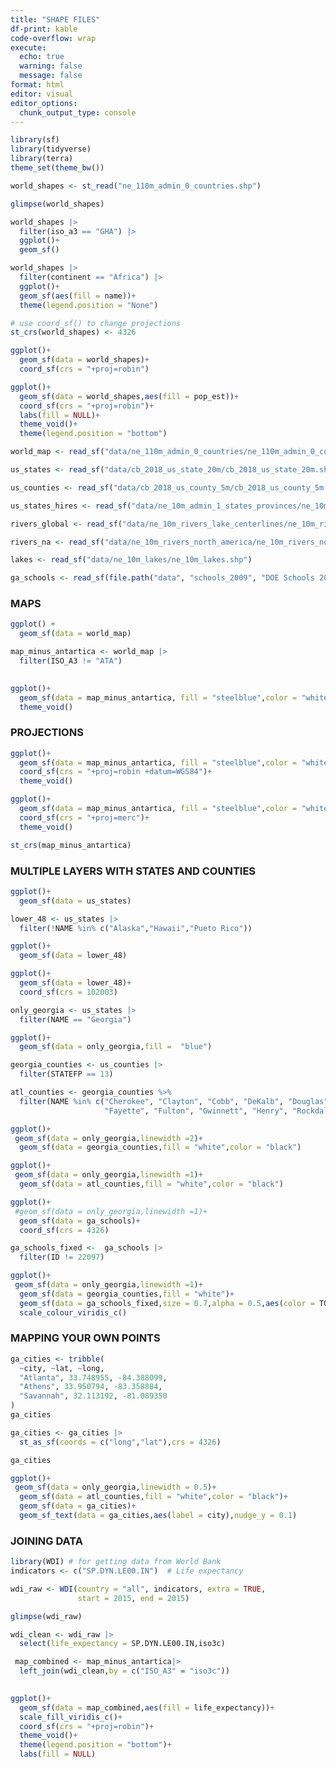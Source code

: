 ```yaml
---
title: "SHAPE FILES"
df-print: kable
code-overflow: wrap
execute: 
  echo: true
  warning: false
  message: false
format: html
editor: visual
editor_options: 
  chunk_output_type: console
---
```


```r
library(sf)
library(tidyverse)
library(terra)
theme_set(theme_bw())
```

```r
world_shapes <- st_read("ne_110m_admin_0_countries.shp")
```

```r
glimpse(world_shapes)

```

```r
world_shapes |> 
  filter(iso_a3 == "GHA") |> 
  ggplot()+
  geom_sf()
```

```r
world_shapes |> 
  filter(continent == "Africa") |> 
  ggplot()+
  geom_sf(aes(fill = name))+
  theme(legend.position = "None")
```

```r
# use coord_sf() to change projections
st_crs(world_shapes) <- 4326

ggplot()+
  geom_sf(data = world_shapes)+
  coord_sf(crs = "+proj=robin")
```

```r

ggplot()+
  geom_sf(data = world_shapes,aes(fill = pop_est))+
  coord_sf(crs = "+proj=robin")+
  labs(fill = NULL)+
  theme_void()+
  theme(legend.position = "bottom")
```

```r
world_map <- read_sf("data/ne_110m_admin_0_countries/ne_110m_admin_0_countries.shp")

us_states <- read_sf("data/cb_2018_us_state_20m/cb_2018_us_state_20m.shp")

us_counties <- read_sf("data/cb_2018_us_county_5m/cb_2018_us_county_5m.shp")

us_states_hires <- read_sf("data/ne_10m_admin_1_states_provinces/ne_10m_admin_1_states_provinces.shp")

rivers_global <- read_sf("data/ne_10m_rivers_lake_centerlines/ne_10m_rivers_lake_centerlines.shp")

rivers_na <- read_sf("data/ne_10m_rivers_north_america/ne_10m_rivers_north_america.shp")

lakes <- read_sf("data/ne_10m_lakes/ne_10m_lakes.shp")

ga_schools <- read_sf(file.path("data", "schools_2009", "DOE Schools 2009.shp"))
```

### MAPS

```r
ggplot() +
  geom_sf(data = world_map)
```

```r
map_minus_antartica <- world_map |> 
  filter(ISO_A3 != "ATA")
  

```

```r

ggplot()+
  geom_sf(data = map_minus_antartica, fill = "steelblue",color = "white",size = 1)+
  theme_void()
```

### PROJECTIONS

```r

ggplot()+
  geom_sf(data = map_minus_antartica, fill = "steelblue",color = "white",size = 1)+
  coord_sf(crs = "+proj=robin +datum=WGS84")+
  theme_void()
```

```r
ggplot()+
  geom_sf(data = map_minus_antartica, fill = "steelblue",color = "white",size = 1)+
  coord_sf(crs = "+proj=merc")+
  theme_void()
```

```r
st_crs(map_minus_antartica)
```

### MULTIPLE LAYERS WITH STATES AND COUNTIES

```r
ggplot()+
  geom_sf(data = us_states)
```

```r
lower_48 <- us_states |> 
  filter(!NAME %in% c("Alaska","Hawaii","Pueto Rico"))
```

```r
ggplot()+
  geom_sf(data = lower_48)
```

```r
ggplot()+
  geom_sf(data = lower_48)+
  coord_sf(crs = 102003)
```

```r

only_georgia <- us_states |> 
  filter(NAME == "Georgia")
```

```r
ggplot()+
  geom_sf(data = only_georgia,fill =  "blue")
```

```r
georgia_counties <- us_counties |> 
  filter(STATEFP == 13)

atl_counties <- georgia_counties %>% 
  filter(NAME %in% c("Cherokee", "Clayton", "Cobb", "DeKalb", "Douglas",
                     "Fayette", "Fulton", "Gwinnett", "Henry", "Rockdale")) 
```

```r
ggplot()+
 geom_sf(data = only_georgia,linewidth =2)+
  geom_sf(data = georgia_counties,fill = "white",color = "black")
```

```r
ggplot()+
 geom_sf(data = only_georgia,linewidth =1)+
  geom_sf(data = atl_counties,fill = "white",color = "black")
```

```r

ggplot()+
 #geom_sf(data = only_georgia,linewidth =1)+
  geom_sf(data = ga_schools)+
  coord_sf(crs = 4326)
```

```r
ga_schools_fixed <-  ga_schools |> 
  filter(ID != 22097)
```

```r
ggplot()+
 geom_sf(data = only_georgia,linewidth =1)+
  geom_sf(data = georgia_counties,fill = "white")+
  geom_sf(data = ga_schools_fixed,size = 0.7,alpha = 0.5,aes(color = TOTAL))+
  scale_colour_viridis_c()
```

### MAPPING YOUR OWN POINTS

```r

ga_cities <- tribble(
  ~city, ~lat, ~long,
  "Atlanta", 33.748955, -84.388099,
  "Athens", 33.950794, -83.358884,
  "Savannah", 32.113192, -81.089350
)
ga_cities
```

```r
ga_cities <- ga_cities |> 
  st_as_sf(coords = c("long","lat"),crs = 4326)

ga_cities
```

```r
ggplot()+
 geom_sf(data = only_georgia,linewidth = 0.5)+
  geom_sf(data = atl_counties,fill = "white",color = "black")+
  geom_sf(data = ga_cities)+
  geom_sf_text(data = ga_cities,aes(label = city),nudge_y = 0.1)
```

### JOINING DATA

```r
library(WDI) # for getting data from World Bank
indicators <- c("SP.DYN.LE00.IN")  # Life expectancy

wdi_raw <- WDI(country = "all", indicators, extra = TRUE, 
               start = 2015, end = 2015)
```

```r
glimpse(wdi_raw)

```

```r
wdi_clean <- wdi_raw |> 
  select(life_expectancy = SP.DYN.LE00.IN,iso3c)

 map_combined <- map_minus_antartica|> 
  left_join(wdi_clean,by = c("ISO_A3" = "iso3c"))
 
```

```r
ggplot()+
  geom_sf(data = map_combined,aes(fill = life_expectancy))+
  scale_fill_viridis_c()+
  coord_sf(crs = "+proj=robin")+
  theme_void()+
  theme(legend.position = "bottom")+
  labs(fill = NULL)
```
